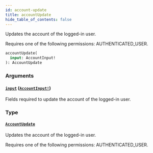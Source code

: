 ```yaml
---
id: account-update
title: accountUpdate
hide_table_of_contents: false
---
```


Updates the account of the logged-in user.

Requires one of the following permissions: AUTHENTICATED_USER.

```graphql
accountUpdate(
  input: AccountInput!
): AccountUpdate
```

### Arguments

#### [`input`](#) ([`AccountInput!`](../../../developer/api-reference/inputs/account-input))

Fields required to update the account of the logged-in user.

### Type

#### [`AccountUpdate`](../../../developer/api-reference/objects/account-update)

Updates the account of the logged-in user.

Requires one of the following permissions: AUTHENTICATED_USER.
